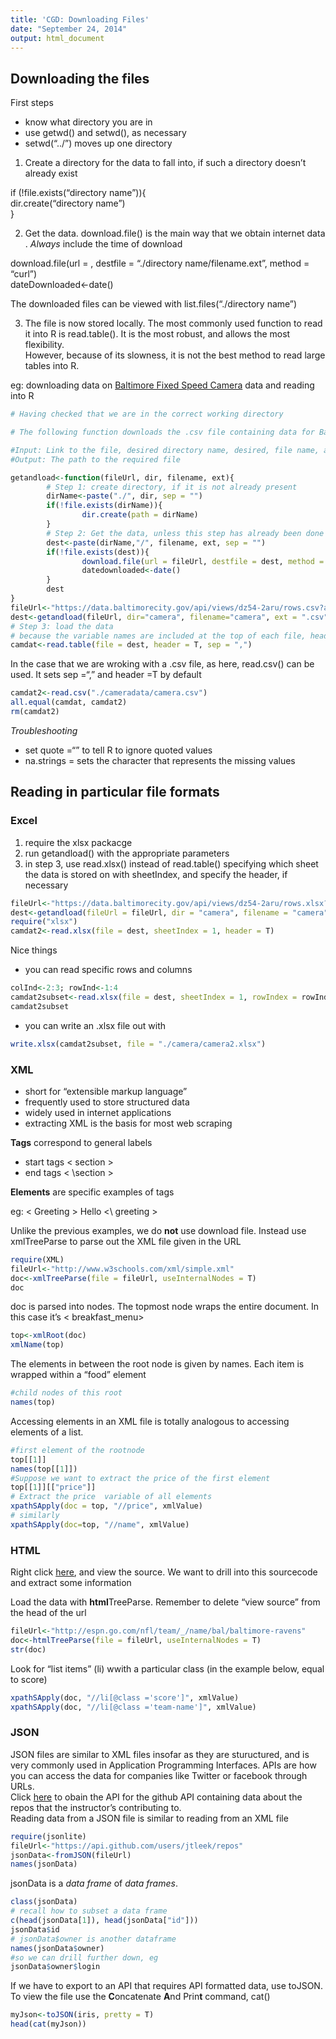 ```yaml
---
title: 'CGD: Downloading Files'
date: "September 24, 2014"
output: html_document
---
```

## Downloading the files
First steps

* know what directory you are in 
* use getwd() and setwd(), as necessary
* setwd("../") moves up one directory

1. Create a directory for the data to fall into, if such a directory doesn't already exist

if (!file.exists("directory name")){  
        dir.create("directory name")  
}

2. Get the data. download.file() is the main way that we obtain internet data
. *Always* include the time of download

download.file(url = , destfile = "./directory name/filename.ext", method = "curl")  
dateDownloaded<-date()

The downloaded files can be viewed with list.files("./directory name")

3. The file is now stored locally. The most commonly used function to read it into R is read.table(). It is the most robust, and allows the most flexibility.   
However, because of its slowness, it is not the best method to read large tables into R. 

eg: downloading data on [Baltimore Fixed Speed Camera](https://data.baltimorecity.gov/Transportation/Baltimore-Fixed-Speed-Cameras/dz54-2aru) data and reading into R
```r
# Having checked that we are in the correct working directory

# The following function downloads the .csv file containing data for Balitmore's Fixed Speed Cameras

#Input: Link to the file, desired directory name, desired, file name, and file extension
#Output: The path to the required file

getandload<-function(fileUrl, dir, filename, ext){
        # Step 1: create directory, if it is not already present
        dirName<-paste("./", dir, sep = "")
        if(!file.exists(dirName)){
                dir.create(path = dirName)
        }
        # Step 2: Get the data, unless this step has already been done
        dest<-paste(dirName,"/", filename, ext, sep = "")
        if(!file.exists(dest)){
                download.file(url = fileUrl, destfile = dest, method = "curl") 
                datedownloaded<-date()
        }
        dest
}
fileUrl<-"https://data.baltimorecity.gov/api/views/dz54-2aru/rows.csv?accessType=DOWNLOAD"
dest<-getandload(fileUrl, dir="camera", filename="camera", ext = ".csv")
# Step 3: load the data
# because the variable names are included at the top of each file, header = T
camdat<-read.table(file = dest, header = T, sep = ",")
```
In the case that we are wroking with a .csv file, as here, read.csv() can be used. It sets sep =", " and header =T by default
```r
camdat2<-read.csv("./cameradata/camera.csv")
all.equal(camdat, camdat2)
rm(camdat2)
```
_*Troubleshooting*_ 

* set quote ="" to tell R to ignore quoted values
* na.strings = sets the character that represents the missing values

## Reading in particular file formats

### Excel 

1. require the xlsx packacge
2. run getandload() with the appropriate parameters
3. in step 3, use read.xlsx() instead of read.table() specifying which sheet the data is stored on with sheetIndex, and specify the header, if necessary

```r
fileUrl<-"https://data.baltimorecity.gov/api/views/dz54-2aru/rows.xlsx?accessType=DOWNLOAD"
dest<-getandload(fileUrl = fileUrl, dir = "camera", filename = "camera", ext = ".xls") #This is not supposed to happen. The ext should be ".xlsx", but it only works this way
require("xlsx")
camdat2<-read.xlsx(file = dest, sheetIndex = 1, header = T)
```
Nice things

* you can read specific rows and columns
```r
colInd<-2:3; rowInd<-1:4
camdat2subset<-read.xlsx(file = dest, sheetIndex = 1, rowIndex = rowInd, colIndex = colInd, header = T)
camdat2subset
```
* you can write an .xlsx file out with 
```r
write.xlsx(camdat2subset, file = "./camera/camera2.xlsx")
```

### XML

* short for "extensible markup language"
* frequently used to store structured data
* widely used in internet applications
* extracting XML is the basis for most web scraping

**Tags** correspond to general labels

* start tags < section >
* end tags < \section >

**Elements** are specific examples of tags

eg: < Greeting > Hello <\\ greeting >

Unlike the previous examples, we do **not** use download file. Instead use xmlTreeParse to parse out the XML file given in the URL
```r
require(XML)
fileUrl<-"http://www.w3schools.com/xml/simple.xml"
doc<-xmlTreeParse(file = fileUrl, useInternalNodes = T)
doc
```
doc is parsed into nodes. The topmost node wraps the entire document. In this case it's < breakfast_menu>
```r
top<-xmlRoot(doc)
xmlName(top)
```
The elements in between the root node is given by names. Each item is wrapped within a "food" element
```r
#child nodes of this root
names(top)
```
Accessing elements in an XML file is totally analogous to accessing elements of a list. 
```r
#first element of the rootnode
top[[1]]
names(top[[1]])
#Suppose we want to extract the price of the first element
top[[1]][["price"]]
# Extract the price  variable of all elements
xpathSApply(doc = top, "//price", xmlValue)
# similarly
xpathSApply(doc=top, "//name", xmlValue)
```

### HTML

Right click [here](view-source:http://espn.go.com/nfl/team/_/name/bal/baltimore-ravens), and view the source. We want to drill into this sourcecode and extract some information

Load the data with **html**TreeParse. Remember to delete "view source" from the head of the url
```r
fileUrl<-"http://espn.go.com/nfl/team/_/name/bal/baltimore-ravens"
doc<-htmlTreeParse(file = fileUrl, useInternalNodes = T)
str(doc)
```
Look for "list items" (li) wwith a particular class (in the example below, equal to score)
```r
xpathSApply(doc, "//li[@class ='score']", xmlValue)
xpathSApply(doc, "//li[@class ='team-name']", xmlValue)
```
### JSON
JSON files are similar to XML files insofar as they are stuructured, and is very commonly used in Application Programming Interfaces. APIs are how you can access the data for companies like Twitter or facebook through URLs.   
Click [here](https://api.github.com/users/jtleek/repos) to obain the API for the github API containing data about the repos that the instructor's contributing to.   
Reading data from a JSON file is similar to reading from an XML file
```r
require(jsonlite)
fileUrl<-"https://api.github.com/users/jtleek/repos"
jsonData<-fromJSON(fileUrl)
names(jsonData)
```
jsonData is a *data frame* of *data frames*. 
```r
class(jsonData)
# recall how to subset a data frame
c(head(jsonData[1]), head(jsonData["id"]))
jsonData$id
# jsonData$owner is another dataframe
names(jsonData$owner)
#so we can drill further down, eg
jsonData$owner$login
```
If we have to export to an API that requires API formatted data, use toJSON. To view the file use the **C**oncatenate **A**nd Prin**t** command, cat()
```r
myJson<-toJSON(iris, pretty = T)
head(cat(myJson))
```